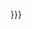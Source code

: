 {{country data {{{1}}}|getalias/core|name={{{2|}}}|variant={{{variant|{{{3|}}}}}}}}<noinclude>
{{documentation}}
</noinclude>